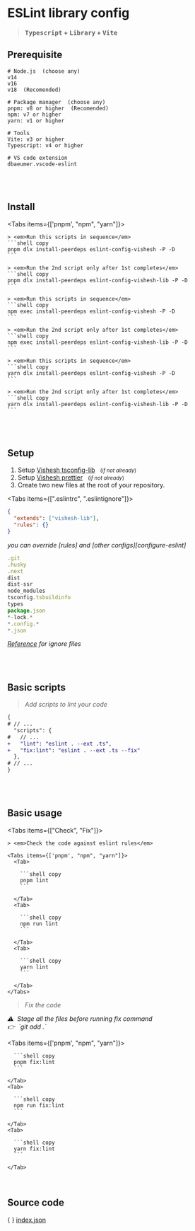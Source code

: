 
# ESLint library config

> **<kbd>Typescript</kbd> + <kbd>Library</kbd> + <kbd>Vite</kbd>**

## Prerequisite

```shell
# Node.js  (choose any)
v14
v16
v18  (Recomended)

# Package manager  (choose any)
pnpm: v8 or higher  (Recomended)
npm: v7 or higher
yarn: v1 or higher

# Tools
Vite: v3 or higher
Typescript: v4 or higher

# VS code extension
dbaeumer.vscode-eslint
```

<br />
<br />

## Install

<Tabs items={['pnpm', "npm", "yarn"]}>
  <Tab>

    > <em>Run this scripts in sequence</em>
    ```shell copy
    pnpm dlx install-peerdeps eslint-config-vishesh -P -D
    ```

    > <em>Run the 2nd script only after 1st completes</em>
    ```shell copy
    pnpm dlx install-peerdeps eslint-config-vishesh-lib -P -D
    ```

  </Tab>
  <Tab>

    > <em>Run this scripts in sequence</em>
    ```shell copy
    npm exec install-peerdeps eslint-config-vishesh -P -D
    ```

    > <em>Run the 2nd script only after 1st completes</em>
    ```shell copy
    npm exec install-peerdeps eslint-config-vishesh-lib -P -D
    ```

  </Tab>
  <Tab>

    > <em>Run this scripts in sequence</em>
    ```shell copy
    yarn dlx install-peerdeps eslint-config-vishesh -P -D
    ```

    > <em>Run the 2nd script only after 1st completes</em>
    ```shell copy
    yarn dlx install-peerdeps eslint-config-vishesh-lib -P -D
    ```

  </Tab>
</Tabs>

<br />
<br />

## Setup

1. Setup [Vishesh tsconfig-lib][tsconfig-lib] &nbsp;&nbsp;<small>(_if not already_)</small>
2. Setup [Vishesh prettier][prettier] &nbsp;&nbsp;<small>(_if not already_)</small>
3. Create two new files at the root of your repository.

<Tabs items={[".eslintrc", ".eslintignore"]}>

<Tab>

```json filename=".eslintrc" copy
{
  "extends": ["vishesh-lib"],
  "rules": {}
}
```

<Callout type="info">
  <em>you can override [rules] and [other configs][configure-eslint]</em>
</Callout>

</Tab>

<Tab>

```js filename=".eslintignore" copy
.git
.husky
.next
dist
dist-ssr
node_modules
tsconfig.tsbuildinfo
types
package.json
*-lock.*
*.config.*
*.json
```

<Callout type="info">_[Reference][eslint-ignore] for ignore files_</Callout>

</Tab>
</Tabs>

<br />
<br />

## Basic scripts

> <em>Add scripts to lint your code</em>

```diff filename="package.json"
{
# // ...
  "scripts": {
#   // ...
+   "lint": "eslint . --ext .ts",
+   "fix:lint": "eslint . --ext .ts --fix"
  },
# // ...
}
```

<br />
<br />

## Basic usage

<Tabs items={["Check", "Fix"]}>
  <Tab>

    > <em>Check the code against eslint rules</em>

    <Tabs items={['pnpm', "npm", "yarn"]}>
      <Tab>

        ```shell copy
        pnpm lint
        ```

      </Tab>
      <Tab>

        ```shell copy
        npm run lint
        ```

      </Tab>
      <Tab>

        ```shell copy
        yarn lint
        ```

      </Tab>
    </Tabs>

  </Tab>
  <Tab>

> <em>Fix the code</em>

<Callout type="warning" emoji="">
  <em>⚠️ &nbsp;Stage all the files before running fix command</em> <br />
  <em>👉 &nbsp;`git add .`</em>
</Callout>

  <Tabs items={['pnpm', "npm", "yarn"]}>
    <Tab>

      ```shell copy
      pnpm fix:lint
      ```

    </Tab>
    <Tab>

      ```shell copy
      npm run fix:lint
      ```

    </Tab>
    <Tab>

      ```shell copy
      yarn fix:lint
      ```

    </Tab>

  </Tabs>

  </Tab>
</Tabs>

<br />

## Source code

\{ \} [index.json](https://github.com/mrjadeja/vishesh/blob/main/src/packages/dev/eslint-lib/index.json)

[prettier]: /configs/prettier/base "Vishesh prettier documentation"
[tsconfig-lib]: /configs/tsconfig/lib "Vishesh library typescript documentation"
[rules]: https://eslint.org/docs/latest/rules "Eslint rules reference"
[configure-eslint]: https://eslint.org/docs/latest/use/configure/ "Configure ESlint"
[eslint-ignore]: https://eslint.org/docs/latest/use/configure/ignore#the-eslintignore-file "Eslint ignore official documentation"
